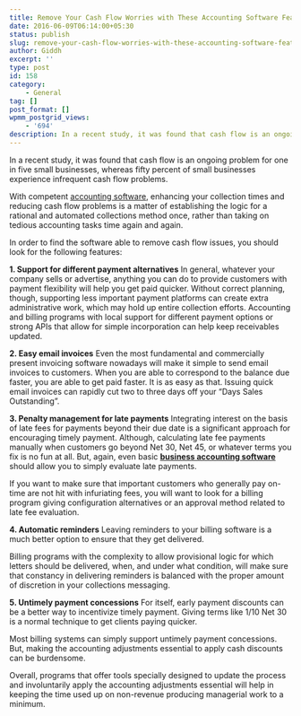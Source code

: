 ```yaml
---
title: Remove Your Cash Flow Worries with These Accounting Software Features
date: 2016-06-09T06:14:00+05:30
status: publish
slug: remove-your-cash-flow-worries-with-these-accounting-software-features
author: Giddh
excerpt: ''
type: post
id: 158
category:
    - General
tag: []
post_format: []
wpmm_postgrid_views:
    - '694'
description: In a recent study, it was found that cash flow is an ongoing problem for one in five small businesses, whereas fifty percent of small
---
```

In a recent study, it was found that cash flow is an ongoing problem for one in five small businesses, whereas fifty percent of small businesses experience infrequent cash flow problems.

With competent [accounting software](https://giddh.com/), enhancing your collection times and reducing cash flow problems is a matter of establishing the logic for a rational and automated collections method once, rather than taking on tedious accounting tasks time again and again.

In order to find the software able to remove cash flow issues, you should look for the following features:

**1. Support for different payment alternatives** In general, whatever your company sells or advertise, anything you can do to provide customers with payment flexibility will help you get paid quicker. Without correct planning, though, supporting less important payment platforms can create extra administrative work, which may hold up entire collection efforts. Accounting and billing programs with local support for different payment options or strong APIs that allow for simple incorporation can help keep receivables updated.

**2. Easy email invoices** Even the most fundamental and commercially present invoicing software nowadays will make it simple to send email invoices to customers. When you are able to correspond to the balance due faster, you are able to get paid faster. It is as easy as that. Issuing quick email invoices can rapidly cut two to three days off your “Days Sales Outstanding”.

**3. Penalty management for late payments** Integrating interest on the basis of late fees for payments beyond their due date is a significant approach for encouraging timely payment. Although, calculating late fee payments manually when customers go beyond Net 30, Net 45, or whatever terms you fix is no fun at all. But, again, even basic [**business accounting software**](https://giddh.com/) should allow you to simply evaluate late payments.

If you want to make sure that important customers who generally pay on-time are not hit with infuriating fees, you will want to look for a billing program giving configuration alternatives or an approval method related to late fee evaluation.

**4. Automatic reminders** Leaving reminders to your billing software is a much better option to ensure that they get delivered.

Billing programs with the complexity to allow provisional logic for which letters should be delivered, when, and under what condition, will make sure that constancy in delivering reminders is balanced with the proper amount of discretion in your collections messaging.

**5. Untimely payment concessions** For itself, early payment discounts can be a better way to incentivize timely payment. Giving terms like 1/10 Net 30 is a normal technique to get clients paying quicker.

Most billing systems can simply support untimely payment concessions. But, making the accounting adjustments essential to apply cash discounts can be burdensome.

Overall, programs that offer tools specially designed to update the process and involuntarily apply the accounting adjustments essential will help in keeping the time used up on non-revenue producing managerial work to a minimum.